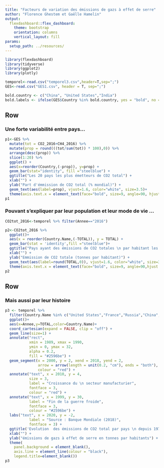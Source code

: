 ```yaml
---
title: "Facteurs de variation des émissions de gazs à effet de serre"
author: "Florence Ghestem et Gaëlle Hamelin"
output: 
  flexdashboard::flex_dashboard:
    theme: bootstrap
    orientation: columns
    vertical_layout: fill
params:
  setup_path: ../resources/
---
```


<style>                     
.navbar {
  background-color:#46ACC8;
  border-color:#46ACC8;
}
.navbar-brand {
color:black!important;
}


</style>   


```r
library(flexdashboard)
library(tidyverse)
library(ggplot2)
library(plotly)
```



```r
temporel<-read.csv("temporel3.csv",header=T,sep=";")
GES<-read.csv("GES1.csv", header = T, sep=";")

bold.country <- c("China", "United States","India")
bold.labels <- ifelse(GES$Country %in% bold.country, yes = "bold", no = "plain")

```

Row
-----------------------------------------------------------------------


### Une forte variabilité entre pays...

```r
p1<-GES %>% 
  mutate(tot = CO2_2016+CH4_2016) %>% 
  mutate(prop = round(((tot/sum(tot)) * 100),0)) %>%
  arrange(desc(prop)) %>%
  slice(1:20) %>%
  ggplot() +
  aes(x=reorder(Country,(-prop)), y=prop) +
  geom_bar(stat="identity", fill ="steelblue") +
  ggtitle("Les 20 pays les plus émetteurs de CO2 total") +
  xlab("") +
  ylab("Part d'émmission de CO2 total (% mondial)") +
  geom_text(aes(label=prop), vjust=1.6, color="white", size=3.5)+
  theme(axis.text.x = element_text(face="bold", size=9, angle=90, hjust = 1))
p1  

```


### Pouvant s'expliquer par leur population et leur mode de vie ...

```r

CO2tot_2016<-temporel %>% filter(Annee=="2016")

p2<-CO2tot_2016 %>% 
  ggplot()+
  aes(x = reorder(Country.Name,(-TOTAL)), y = TOTAL) +
  geom_bar(stat = 'identity',fill ="steelblue")+ 
  ggtitle("Pays ayant des émissions de CO2 totales \n par habitant les plus élevées") +
  xlab("") +
  ylab("Emmission de CO2 totale (tonnes par habitant)") +
  geom_text(aes(label=round(TOTAL,0)), vjust=1.6, color="white", size=3.5)+
  theme(axis.text.x = element_text(face="bold", size=9, angle=90,hjust = 1))
p2
```

Row
-----------------------------------------------------------------------

### Mais aussi par leur histoire

```r
p3 <- temporel %>% 
  filter(Country.Name %in% c("United States","France","Russia","China","Germany")) %>% 
  ggplot()+
  aes(x=Annee,y=TOTAL,color=Country.Name)+
  coord_cartesian(expand = FALSE, clip = "off") +
  geom_line(size=1) +
  annotate("rect", 
           xmin = 1989, xmax = 1990, 
           ymin = 0, ymax = 32, 
           alpha = 0.2,
           fill = "#2596be") +
  geom_segment(x = 2000, y = 2, xend = 2018, yend = 2,
               arrow = arrow(length = unit(0.2, "cm"), ends = "both"),
               colour = "red") +
  annotate("text", x = 2010, y = 4, 
           size = 3,
           label = "Croissance du \n secteur manufacturier",
           fontface = 3,
           colour = "red") +
  annotate("text", x = 1999, y = 30, 
           label = "Fin de la guerre froide",
           fontface = 3,
           colour = "#2596be") +
  labs("text", x = 2020, y = -2, 
           label = "Source : Banque Mondiale (2018)",
           fontface = 3) +
  ggtitle('Evolution  des émissions de CO2 total par pays \n depuis 1970') +  
  xlab("") + 
  ylab("émissions de gazs à effet de serre en tonnes par habitants") +
  theme(
    panel.background = element_blank(),
    axis.line = element_line(colour = "black"),
    legend.title=element_blank())
p3
```
